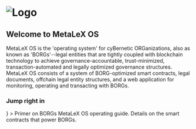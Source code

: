 # ![Logo](/header.png)

## Welcome to MetaLeX OS

MetaLeX OS is the 'operating system' for cyBernetic ORGanizations, also as known as 'BORGs'--legal entities that are tightly coupled with blockchain technology to achieve governance-accountable, trust-minimized, transaction-automated and legally optimized governance structures.
MetaLeX OS consists of a system of BORG-optimized smart contracts, legal documents, offchain legal entity structures, and a web application for monitoring, operating and transacting with BORGs.

### Jump right in

<CardGrid>
  <Card
    title="Intro To Borgs"
    link="/os/borg/borg-implants/borg-implant"
    icon={<LuShield />}
  >
    <span>
        Primer on BORGs
    </span>
  </Card>
  <Card title="Command Center" link="/os/borg/borg-implants/borg-implant">
    <span>
      MetaLeX OS operating guide.
    </span>
  </Card>
  <Card title="On Chain Contracts" link="/os/borg/borg-implants/borg-implant">
    <span>
      Details on the smart contracts that power BORGs.
    </span>
  </Card>

</CardGrid>